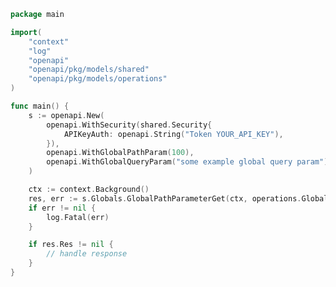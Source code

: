 ```go showLineNumbers copy filename="Global Path Parameter Get usage example"
package main

import(
	"context"
	"log"
	"openapi"
	"openapi/pkg/models/shared"
	"openapi/pkg/models/operations"
)

func main() {
    s := openapi.New(
        openapi.WithSecurity(shared.Security{
            APIKeyAuth: openapi.String("Token YOUR_API_KEY"),
        }),
        openapi.WithGlobalPathParam(100),
        openapi.WithGlobalQueryParam("some example global query param"),
    )

    ctx := context.Background()
    res, err := s.Globals.GlobalPathParameterGet(ctx, operations.GlobalPathParameterGetRequest{})
    if err != nil {
        log.Fatal(err)
    }

    if res.Res != nil {
        // handle response
    }
}
```
